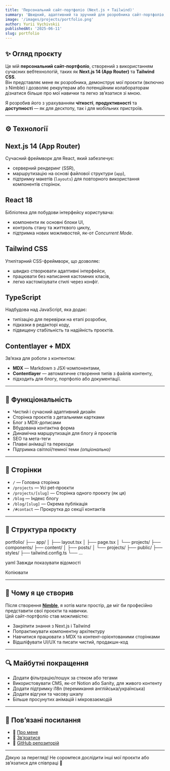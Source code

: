 ```yaml
---
title: 'Персональний сайт-портфоліо (Next.js + Tailwind)'
summary: 'Швидкий, адаптивний та зручний для розробника сайт-портфоліо, створений за допомогою Next.js App Router і Tailwind CSS.'
image: '/images/projects/portfolio.png'
author: Yurii Vychivskii
publishedAt: '2025-06-11'
slug: portfolio
---
```


## ✨ Огляд проєкту

Це мій **персональний сайт-портфоліо**, створений з використанням сучасних вебтехнологій, таких як **Next.js 14 (App Router)** та **Tailwind CSS**.  
Він представляє мене як розробника, демонструє мої проєкти (включно з Nimble) і дозволяє рекрутерам або потенційним колабораторам дізнатися більше про мої навички та легко зв’язатися зі мною.

Я розробив його з урахуванням **чіткості**, **продуктивності** та **доступності** — як для десктопу, так і для мобільних пристроїв.

---

## ⚙️ Технології

## Next.js 14 (App Router)

Сучасний фреймворк для React, який забезпечує:

- серверний рендеринг (SSR),
- маршрутизацію на основі файлової структури (`app`),
- підтримку макетів (`layouts`) для повторного використання компонентів сторінок.

## React 18

Бібліотека для побудови інтерфейсу користувача:

- компоненти як основні блоки UI,
- контроль стану та життєвого циклу,
- підтримка нових можливостей, як-от _Concurrent Mode_.

## Tailwind CSS

Утилітарний CSS-фреймворк, що дозволяє:

- швидко створювати адаптивні інтерфейси,
- працювати без написання кастомних класів,
- легко кастомізувати стилі через конфіг.

## TypeScript

Надбудова над JavaScript, яка додає:

- типізацію для перевірки на етапі розробки,
- підказки в редакторі коду,
- підвищену стабільність та надійність проєктів.

## Contentlayer + MDX

Зв’язка для роботи з контентом:

- **MDX** — Markdown з JSX-компонентами,
- **Contentlayer** — автоматичне створення типів з файлів контенту,
- підходить для блогу, портфоліо або документації.

---

## 📐 Функціональність

- Чистий і сучасний адаптивний дизайн
- Сторінка проєктів з детальними картками
- Блог з MDX-дописами
- Вбудована контактна форма
- Динамічна маршрутизація для блогу й проєктів
- SEO та мета-теги
- Плавні анімації та переходи
- Підтримка світлої/темної теми _(опціонально)_

---

## 📸 Сторінки

- `/` — Головна сторінка
- `/projects` — Усі pet-проєкти
- `/projects/[slug]` — Сторінка одного проєкту (як ця)
- `/blog` — Індекс блогу
- `/blog/[slug]` — Окрема публікація
- `/#contact` — Прокрутка до секції контактів

---

## 🧱 Структура проєкту

portfolio/
├── app/
│ ├── layout.tsx
│ ├── page.tsx
│ └── projects/
├── components/
├── content/
│ ├── posts/
│ └── projects/
├── public/
├── styles/
├── tailwind.config.ts
└── ...

yaml
Завжди показувати відомості

Копіювати

---

## 🧠 Чому я це створив

Після створення [**Nimble**](/projects/nimble), я хотів мати простір, де міг би професійно представити свої проєкти та навички.  
Цей сайт-портфоліо став можливістю:

- Закріпити знання з Next.js і Tailwind
- Попрактикувати компонентну архітектуру
- Навчитися працювати з MDX та контент-орієнтованими сторінками
- Відшліфувати UI/UX та писати чистий, продакшн-код

---

## 🔍 Майбутні покращення

- Додати фільтрацію/пошук за стеком або тегами
- Використовувати CMS, як-от Notion або Sanity, для живого контенту
- Додати підтримку i18n (перемикання англійська/українська)
- Додати відгуки та часову шкалу
- Більше просунутих анімацій і мікровзаємодій

---

## 🔗 Пов’язані посилання

- 🧠 [Про мене](/posts)
- 💬 [Зв’язатися](/contact)
- 🐙 [GitHub репозиторій](https://github.com/YuriiVychivskii/Portfolio-Next)

---

Дякую за перегляд! Не соромтеся дослідити інші мої проєкти або зв’язатися для співпраці 👋
